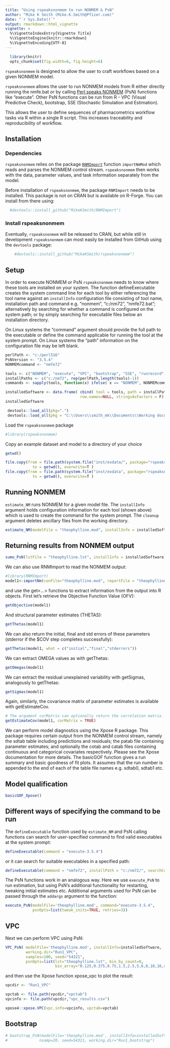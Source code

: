 ```yaml
---
title: "Using rspeaksnonmem to run NONMEM & PsN"
author: "Mike K Smith (Mike.K.Smith@Pfizer.com)"
date: "`r Sys.Date()`"
output: rmarkdown::html_vignette
vignette: >
  %\VignetteIndexEntry{Vignette Title}
  %\VignetteEngine{knitr::rmarkdown}
  %\VignetteEncoding{UTF-8}
---
```


```r
  library(knitr)
  opts_chunk$set(fig.width=6, fig.height=6)
```
`rspeaksnonmem` is designed to allow the user to craft workflows based on a given NONMEM model.

`rspeaksnonmem` allows the user to run NONMEM models from R either directly running the nmfe.bat or by
calling [Perl speaks NONMEM](http://psn.sourceforge.net) (PsN) functions like "execute". Other PsN functions can be run from
R - VPC (Visual Predictive Check), bootstrap, SSE (Stochastic Simulation and Estimation).

This allows the user to define sequences of pharmacometrics workflow tasks via R within a single R script. This increases traceability and reproducibility of workflow.

## Installation 

### Dependencies 

`rspeaksnonmem` relies on the package [`RNMImport`](https://github.com/MangoTheCat/RNMImport) function 
`importNmMod` which reads and parses the NONMEM control stream. `rspeaksnonmem` then works with
the data, parameter values, and task information separately from the model.

Before installation of `rspeaksnonmem`, the package `RNMImport` needs to be installed. This package is not on CRAN but is available on R-Forge. You can install from there using:

```r
  #devtools::install_github("MikeKSmith/RNMImport")
```

### Install rspeaksnonmem
Eventually, `rspeaksnonmem` will be released to CRAN, but while still in development `rspeaksnonmem` can most easily be installed from GitHub using the `devtools` package:

```r
    #devtools::install_github("MikeKSmith/rspeaksnonmem")
```

## Setup 
In order to execute NONMEM or PsN `rspeaksnonmem` needs to know where these tools are installed on your system.
The function defineExecutable creates the system command line for each tool by either referencing the tool name against 
an `installInfo` configuration file consisting of tool name, installation path and command e.g. "nonmem", "c:/nm72", "nmfe72.bat"; alternatively by searching for whether a command is configured on the system path; or by simply searching for executable files below an installation directory.

On Linux systems the "command" argument should provide the full path to the executable or define the command applicable
for running the tool at the system prompt. On Linux systems the "path" information on the configuration file may be left 
blank.

```r
perlPath <- "c:/perl516"
PsNVersion <- "3.5.4"
NONMEMcommand <- "nmfe72"

tools <- c("NONMEM", "execute", "VPC", "bootstrap", "SSE", "runrecord", "sumo")
installPaths <- c("c:/nm72", rep(perlPath,length(tools)-1))
commands <- sapply(tools, function(x) ifelse( x == "NONMEM", NONMEMcommand, paste( casefold(x,upper = FALSE), PsNVersion, sep = "-" ) ) )

installedSoftware <- data.frame( cbind( tool = tools, path = installPaths, command = commands ), 
                                 row.names=NULL, stringsAsFactors = F)
installedSoftware
```


```r
 devtools::load_all(pkg=".")
 devtools::load_all(pkg = "C:\\Users\\smith_mk\\Documents\\Working documents\\RNMImport")
```

Load the `rspeaksnonmem` package
```r
#library(rspeaksnonmem)
```

Copy an example dataset and model to a directory of your choice

```r
getwd()

file.copy(from = file.path(system.file("inst/exdata/", package="rspeaksnonmem"),"THEO.dat"),
            to = getwd(), overwrite=T )
file.copy(from = file.path(system.file("inst/exdata", package="rspeaksnonmem"),"Theophylline.mod"),
            to = getwd(), overwrite=T )
```

## Running NONMEM 
```estimate_NM``` runs NONMEM for a given model file. The ```installInfo``` argument holds configuration information
for each tool (shown above) which is used to create the command for the system prompt. The ```cleanup``` argument deletes
ancillary files from the working directory.

```r
estimate_NM(modelFile = "theophylline.mod", installInfo = installedSoftware)
```
## Returning results from NONMEM output 
```r
sumo_PsN(lstFile = "theophylline.lst", installInfo = installedSoftware)
```

We can also use RNMImport to read the NONMEM output:

```r
#library(RNMImport)
model1<-importNm(conFile="theophylline.mod", reportFile = "theophylline.lst")
```
 
and use the get<...> functions to extract information from the output into R objects. 
First let's retrieve the Objective Function Value (OFV): 
```r
getObjective(model1)	
```

And structural parameter estimates (THETAS): 
```r
getThetas(model1)
```

We can also return the initial, final and std errors of these parameters (stderror if the $COV step completes successfully): 
```r
getThetas(model1, what = c("initial","final","stderrors")) 
```

We can extract OMEGA values as with getThetas: 
```r
getOmegas(model1) 
```

We can extract the residual unexplained variability with getSigmas, analogously to getThetas: 
```r
getSigmas(model1) 
```

Again, similarly, the covariance matrix of parameter estimates is available with getEstimateCov.
```r
# The argument corMatrix can optionally return the correlation matrix.
getEstimateCov(model1, corMatrix = TRUE)
```

We can perform model diagnostics using the Xpose R package. This package requires certain output from the NONMEM control stream, namely the sdtab table including predictions and residuals; the patab file containing parameter estimates; and optionally the cotab and catab files containing continuous and categorical covariates respectively. Please see the Xpose documentation for more details. The basicGOF function gives a run summary and basic goodness of fit plots. It assumes that the run number is appended to the end of each of the table file names e.g. sdtab0, sdtab1 etc.

## Model qualification 
```r
basicGOF_Xpose()
```

## Different ways of specifying the command to be run
The `defineExecutable` function used by ```estimate_NM``` and PsN calling functions can search for user-specified command 
to find valid executables at the system prompt:

```r
defineExecutable(command = "execute-3.5.4")
```

or it can search for suitable executables in a specified path:
```r
defineExecutable(command = "nmfe72", installPath = "c:/nm72/", searchCommand = T)
```

The PsN functions work in an analogous way. Here we use ```execute_PsN``` to run estimation, but using PsN's additional 
functionality for restarting, tweaking initial estimates etc. Additional arguments used for PsN can be passed through the
```addargs``` argument to the function:

```r
execute_PsN(modelFile='theophylline.mod', command="execute-3.5.4", 
            psnOpts=list(tweak_inits=TRUE, retries=3))
```
## VPC 
Next we can perform VPC using PsN:
```r
VPC_PsN( modelFile='theophylline.mod', installInfo=installedSoftware,
         working.dir="Run1_VPC", 
         samples=100, seed="54321",
         psnOpts=list(lst="theophylline.lst", bin_by_count=0,
                      bin_array="0.125,0.375,0.75,1.5,2.5,5,6,8,10,16,48"))
```

and then use the Xpose function xpose_vpc to plot the result:
```r
vpcdir <- "Run1_VPC"

vpctab <- file.path(vpcdir,"vpctab")
vpcinfo <- file.path(vpcdir,"vpc_results.csv")

xpose4::xpose.VPC(vpc.info=vpcinfo,	vpctab=vpctab)
```
## Bootstrap 
```r
# bootstrap_PsN(modelFile='theophylline.mod', installInfo=installedSoftware, 
#              nsamp=20, seed=54321, working.dir="Run1_bootstrap")
```
